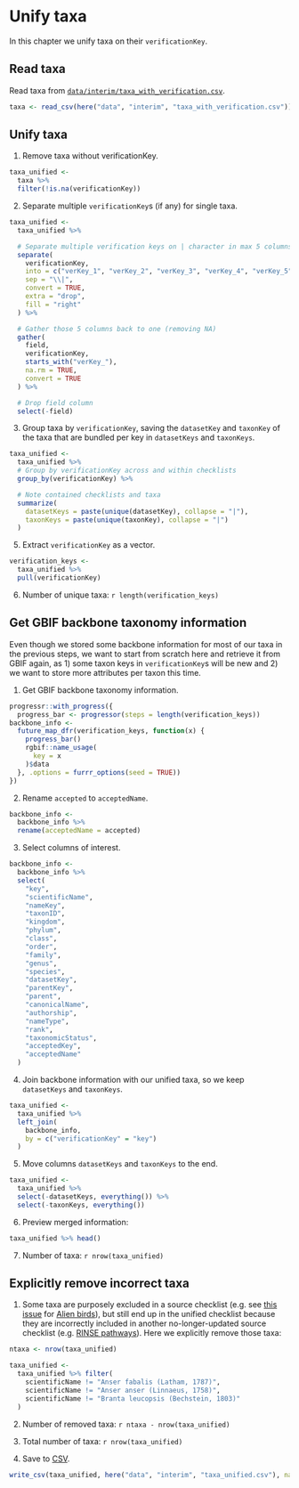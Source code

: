 # Unify taxa

In this chapter we unify taxa on their `verificationKey`.

## Read taxa

Read taxa from [`data/interim/taxa_with_verification.csv`](https://github.com/trias-project/unified-checklist/blob/master/data/interim/taxa_with_verification.csv).

```r
taxa <- read_csv(here("data", "interim", "taxa_with_verification.csv"))
```

## Unify taxa

1. Remove taxa without verificationKey.

```r
taxa_unified <-
  taxa %>%
  filter(!is.na(verificationKey))
```

2. Separate multiple `verificationKey`s (if any) for single taxa.

```r
taxa_unified <-
  taxa_unified %>%

  # Separate multiple verification keys on | character in max 5 columns
  separate(
    verificationKey,
    into = c("verKey_1", "verKey_2", "verKey_3", "verKey_4", "verKey_5"),
    sep = "\\|",
    convert = TRUE,
    extra = "drop",
    fill = "right"
  ) %>%

  # Gather those 5 columns back to one (removing NA)
  gather(
    field,
    verificationKey,
    starts_with("verKey_"),
    na.rm = TRUE,
    convert = TRUE
  ) %>%

  # Drop field column
  select(-field)
```

3. Group taxa by `verificationKey`, saving the `datasetKey` and `taxonKey` of the taxa that are bundled per key in `datasetKeys` and `taxonKeys`.

```r
taxa_unified <-
  taxa_unified %>%
  # Group by verificationKey across and within checklists
  group_by(verificationKey) %>%

  # Note contained checklists and taxa
  summarize(
    datasetKeys = paste(unique(datasetKey), collapse = "|"),
    taxonKeys = paste(unique(taxonKey), collapse = "|")
  )
```

5. Extract `verificationKey` as a vector.

```r
verification_keys <-
  taxa_unified %>%
  pull(verificationKey)
```

6. Number of unique taxa: `r length(verification_keys)`

## Get GBIF backbone taxonomy information

Even though we stored some backbone information for most of our taxa in the previous steps, we want to start from scratch here and retrieve it from GBIF again, as 1) some taxon keys in `verificationKey`s will be new and 2) we want to store more attributes per taxon this time.

1. Get GBIF backbone taxonomy information.

```r

progressr::with_progress({
  progress_bar <- progressor(steps = length(verification_keys))
backbone_info <-
  future_map_dfr(verification_keys, function(x) {
    progress_bar()
    rgbif::name_usage(
      key = x
    )$data
  }, .options = furrr_options(seed = TRUE))
})
```

2. Rename `accepted` to `acceptedName`.

```r
backbone_info <-
  backbone_info %>%
  rename(acceptedName = accepted)
```

3. Select columns of interest.

```r
backbone_info <-
  backbone_info %>%
  select(
    "key",
    "scientificName",
    "nameKey",
    "taxonID",
    "kingdom",
    "phylum",
    "class",
    "order",
    "family",
    "genus",
    "species",
    "datasetKey",
    "parentKey",
    "parent",
    "canonicalName",
    "authorship",
    "nameType",
    "rank",
    "taxonomicStatus",
    "acceptedKey",
    "acceptedName"
  )
```

4. Join backbone information with our unified taxa, so we keep `datasetKeys` and `taxonKeys`.

```r
taxa_unified <-
  taxa_unified %>%
  left_join(
    backbone_info,
    by = c("verificationKey" = "key")
  )
```

5. Move columns `datasetKeys` and `taxonKeys` to the end.

```r
taxa_unified <-
  taxa_unified %>%
  select(-datasetKeys, everything()) %>%
  select(-taxonKeys, everything())
```

6. Preview merged information:

```r
taxa_unified %>% head()
```

7. Number of taxa: `r nrow(taxa_unified)`

## Explicitly remove incorrect taxa

1. Some taxa are purposely excluded in a source checklist (e.g. see [this issue](https://github.com/trias-project/unified-checklist/issues/32#issuecomment-621178197) for [Alien birds](https://doi.org/10.15468/wr3gis)), but still end up in the unified checklist because they are incorrectly included in another no-longer-updated source checklist (e.g. [RINSE pathways](https://doi.org/10.15468/guejza)). Here we explicitly remove those taxa:

```r
ntaxa <- nrow(taxa_unified)

taxa_unified <-
  taxa_unified %>% filter(
    scientificName != "Anser fabalis (Latham, 1787)",
    scientificName != "Anser anser (Linnaeus, 1758)",
    scientificName != "Branta leucopsis (Bechstein, 1803)"
  )
```

2. Number of removed taxa: `r ntaxa - nrow(taxa_unified)`

3. Total number of taxa: `r nrow(taxa_unified)`

4. Save to [CSV](https://github.com/trias-project/unified-checklist/blob/master/data/interim/taxa_unified.csv).

```r
write_csv(taxa_unified, here("data", "interim", "taxa_unified.csv"), na = "")
```
